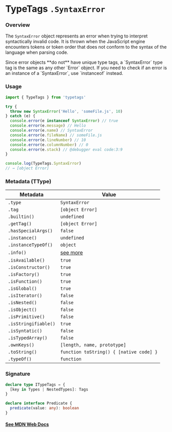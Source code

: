 
# TypeTags `.SyntaxError`

### Overview

The `SyntaxError` object represents an error when trying to interpret syntactically invalid code. It is thrown when the JavaScript engine encounters tokens or token order that does not conform to the syntax of the language when parsing code.

<Callout type="error" emoji="️🚫">
  Since error objects **do not** have unique type tags, a `SyntaxError` type tag
  is the same as any other `Error` object. If you need to check if an error is
  an instance of a `SyntaxError`, use `instanceof` instead.
</Callout>

### Usage

```js
import { TypeTags } from 'typetags'

try {
  throw new SyntaxError('Hello', 'someFile.js', 10)
} catch (e) {
  console.error(e instanceof SyntaxError) // true
  console.error(e.message) // Hello
  console.error(e.name) // SyntaxError
  console.error(e.fileName) // someFile.js
  console.error(e.lineNumber) // 10
  console.error(e.columnNumber) // 0
  console.error(e.stack) // @debugger eval code:3:9
}

console.log(TypeTags.SyntaxError)
// → [object Error]
```

### Metadata (TType)

| Metadata             | Value                                   |
| -------------------- | --------------------------------------- |
| `.type`              | `SyntaxError`                           |
| `.tag`               | `[object Error]`                        |
| `.builtin()`         | `undefined`                             |
| `.getTag()`          | `[object Error]`                        |
| `.hasSpecialArgs()`  | `false`                                 |
| `.instance()`        | `undefined`                             |
| `.instanceTypeOf()`  | `object`                                |
| `.info()`            | [see more]()                            |
| `.isAvailable()`     | `true`                                  |
| `.isConstructor()`   | `true`                                  |
| `.isFactory()`       | `true`                                  |
| `.isFunction()`      | `true`                                  |
| `.isGlobal()`        | `true`                                  |
| `.isIterator()`      | `false`                                 |
| `.isNested()`        | `false`                                 |
| `.isObject()`        | `false`                                 |
| `.isPrimitive()`     | `false`                                 |
| `.isStringifiable()` | `true`                                  |
| `.isSyntatic()`      | `false`                                 |
| `.isTypedArray()`    | `false`                                 |
| `.ownKeys()`         | `[length, name, prototype]`             |
| `.toString()`        | `function toString() { [native code] }` |
| `.typeOf()`          | `function`                              |

### Signature

```ts
declare type ITypeTags = {
  [key in Types | NestedTypes]: Tags
}

declare interface Predicate {
  predicate(value: any): boolean
}
```

#### [See MDN Web Docs](https://developer.mozilla.org/en-US/docs/Web/JavaScript/Reference/Global_Objects/SyntaxError)
